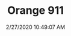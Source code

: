 ---
width: 2000
height: 1333
title: Orange 911
description: Awaiting restoration at CPR.
date: 2/27/2020 10:49:07 AM
cameraMake: Sony
cameraModel: ILCE-7M3
lens: ZEISS Batis 2/40 CF
settingsfStop: f/2
settingsISO: ISO 100
settingsShutter: 1/640
settingsFocalLength: 40 mm
---